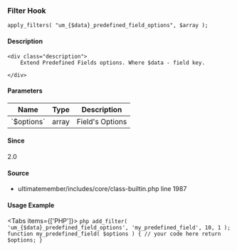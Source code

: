 
### Filter Hook    
    
```
apply_filters( "um_{$data}_predefined_field_options", $array );
```

#### Description
    <div class="description">
        Extend Predefined Fields options. Where $data - field key.
 
    </div>

#### Parameters
            
<table className="table-auto mt-2 border dark:border-gray-500 p-5 text-sm text-left">
<thead>
<tr>
<th  className="px-3">Name</th>
<th  className="px-3">Type</th>
<th  className="px-3">Description</th>
</tr>
</thead>
<tbody>
               <tr >
               <td className="px-3 py-2">`$options`</td>
               <td className="px-3 py-2">array</td>
               <td className="px-3 py-2 text-sm">Field's Options</td>
               </tr>
</tbody>
</table>

#### Since
<div class="description">
2.0
</div>

#### Source
  - <Link href="/developer/files/includes-core-class-builtin#source-view.1987">ultimatemember/includes/core/class-builtin.php</Link> <Link href="/developer/files/includes-core-class-builtin#source-view.1987">line 1987</Link>



#### Usage Example

<Tabs items={['PHP']}>
    <Tab>
    ```php
    add_filter( 'um_{$data}_predefined_field_options', 'my_predefined_field', 10, 1 );
 function my_predefined_field( $options ) {
     // your code here
     return $options;
 }
    ```
    </Tab>
</Tabs>